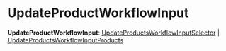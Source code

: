 
# UpdateProductWorkflowInput

 **UpdateProductWorkflowInput**: [UpdateProductsWorkflowInputSelector](../core_flows.UpdateProductsWorkflowInputSelector/page.mdx) \| [UpdateProductsWorkflowInputProducts](../core_flows.UpdateProductsWorkflowInputProducts/page.mdx)
